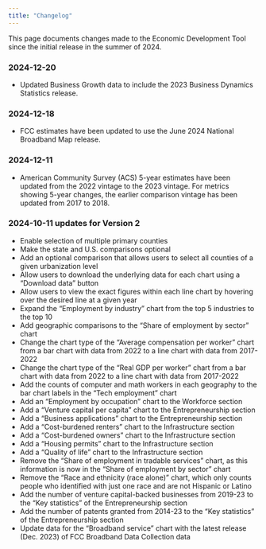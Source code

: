 ```yaml
---
title: "Changelog"
---
```


This page documents changes made to the Economic Development Tool since the initial release in the summer of 2024.

### 2024-12-20
* Updated Business Growth data to include the 2023 Business Dynamics Statistics release.

### 2024-12-18
* FCC estimates have been updated to use the June 2024 National Broadband Map release.

### 2024-12-11
* American Community Survey (ACS) 5-year estimates have been updated from the 2022 vintage to the 2023 vintage. For metrics showing 5-year changes, the earlier comparison vintage has been updated from 2017 to 2018.

### 2024-10-11 updates for Version 2
* Enable selection of multiple primary counties
* Make the state and U.S. comparisons optional
* Add an optional comparison that allows users to select all counties of a given urbanization level
* Allow users to download the underlying data for each chart using a “Download data” button
* Allow users to view the exact figures within each line chart by hovering over the desired line at a given year
* Expand the “Employment by industry” chart from the top 5 industries to the top 10
* Add geographic comparisons to the “Share of employment by sector” chart
* Change the chart type of the “Average compensation per worker” chart from a bar chart with data from 2022 to a line chart with data from 2017-2022
* Change the chart type of the “Real GDP per worker” chart from a bar chart with data from 2022 to a line chart with data from 2017-2022
* Add the counts of computer and math workers in each geography to the bar chart labels in the “Tech employment” chart
* Add an “Employment by occupation” chart to the Workforce section
* Add a “Venture capital per capita” chart to the Entrepreneurship section
* Add a “Business applications” chart to the Entrepreneurship section
* Add a “Cost-burdened renters” chart to the Infrastructure section
* Add a “Cost-burdened owners” chart to the Infrastructure section
* Add a “Housing permits” chart to the Infrastructure section
* Add a “Quality of life” chart to the Infrastructure section
* Remove the “Share of employment in tradable services” chart, as this information is now in the “Share of employment by sector” chart
* Remove the “Race and ethnicity (race alone)” chart, which only counts people who identified with just one race and are not Hispanic or Latino
* Add the number of venture capital-backed businesses from 2019-23 to the “Key statistics” of the Entrepreneurship section
* Add the number of patents granted from 2014-23 to the “Key statistics” of the Entrepreneurship section
* Update data for the “Broadband service” chart with the latest release (Dec. 2023) of FCC Broadband Data Collection data

